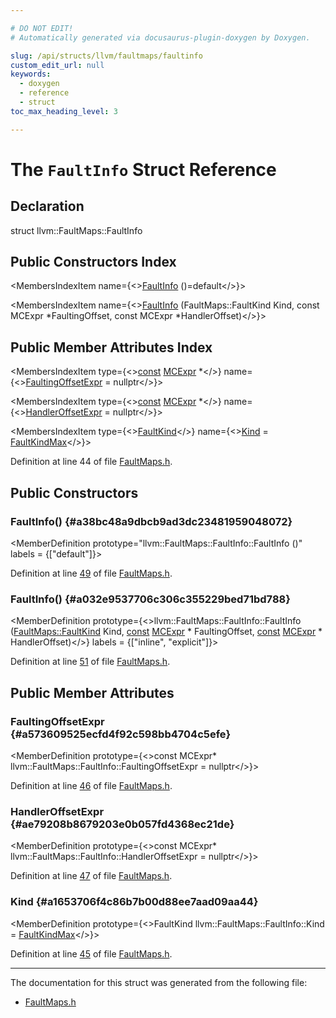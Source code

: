 ```yaml
---

# DO NOT EDIT!
# Automatically generated via docusaurus-plugin-doxygen by Doxygen.

slug: /api/structs/llvm/faultmaps/faultinfo
custom_edit_url: null
keywords:
  - doxygen
  - reference
  - struct
toc_max_heading_level: 3

---
```





# The `FaultInfo` Struct Reference

<DoxygenPage pluginConfig={pluginConfig}>



## Declaration

<CodeBlock>struct llvm::FaultMaps::FaultInfo</CodeBlock>

## Public Constructors Index

<MembersIndex>

<MembersIndexItem
  name={<><a href="#a38bc48a9dbcb9ad3dc23481959048072">FaultInfo</a> ()=default</>}>
</MembersIndexItem>

<MembersIndexItem
  name={<><a href="#a032e9537706c306c355229bed71bd788">FaultInfo</a> (FaultMaps::FaultKind Kind, const MCExpr &#42;FaultingOffset, const MCExpr &#42;HandlerOffset)</>}>
</MembersIndexItem>

</MembersIndex>

## Public Member Attributes Index

<MembersIndex>

<MembersIndexItem
  type={<><a href="/docs/api/files/lib/lib/target/lib/target/aarch64/aarch64promoteconstant-cpp/#a90f8350fecae261c25be85d38b451bff">const</a> <a href="/docs/api/classes/llvm/mcexpr">MCExpr</a> &#42;</>}
  name={<><a href="#a573609525ecfd4f92c598bb4704c5efe">FaultingOffsetExpr</a> = nullptr</>}>
</MembersIndexItem>

<MembersIndexItem
  type={<><a href="/docs/api/files/lib/lib/target/lib/target/aarch64/aarch64promoteconstant-cpp/#a90f8350fecae261c25be85d38b451bff">const</a> <a href="/docs/api/classes/llvm/mcexpr">MCExpr</a> &#42;</>}
  name={<><a href="#ae79208b8679203e0b057fd4368ec21de">HandlerOffsetExpr</a> = nullptr</>}>
</MembersIndexItem>

<MembersIndexItem
  type={<><a href="/docs/api/classes/llvm/faultmaps/#a2ac4523a1a2880c65cac16a68fefa123">FaultKind</a></>}
  name={<><a href="#a1653706f4c86b7b00d88ee7aad09aa44">Kind</a> = <a href="/docs/api/classes/llvm/faultmaps/#a2ac4523a1a2880c65cac16a68fefa123a9b39cb664cbe64ecfba3f4bf6e81958c">FaultKindMax</a></>}>
</MembersIndexItem>

</MembersIndex>


Definition at line 44 of file <a href="/docs/api/files/include/include/llvm/include/llvm/codegen/faultmaps-h">FaultMaps.h</a>.

<SectionDefinition>

## Public Constructors

### FaultInfo() {#a38bc48a9dbcb9ad3dc23481959048072}

<MemberDefinition
  prototype="llvm::FaultMaps::FaultInfo::FaultInfo ()"
  labels = {["default"]}>

Definition at line <a href="/docs/api/files/include/include/llvm/include/llvm/codegen/faultmaps-h/#l00049">49</a> of file <a href="/docs/api/files/include/include/llvm/include/llvm/codegen/faultmaps-h">FaultMaps.h</a>.
</MemberDefinition>

### FaultInfo() {#a032e9537706c306c355229bed71bd788}

<MemberDefinition
  prototype={<>llvm::FaultMaps::FaultInfo::FaultInfo (<a href="/docs/api/classes/llvm/faultmaps/#a2ac4523a1a2880c65cac16a68fefa123">FaultMaps::FaultKind</a> Kind, <a href="/docs/api/files/lib/lib/target/lib/target/aarch64/aarch64promoteconstant-cpp/#a90f8350fecae261c25be85d38b451bff">const</a> <a href="/docs/api/classes/llvm/mcexpr">MCExpr</a> &#42; FaultingOffset, <a href="/docs/api/files/lib/lib/target/lib/target/aarch64/aarch64promoteconstant-cpp/#a90f8350fecae261c25be85d38b451bff">const</a> <a href="/docs/api/classes/llvm/mcexpr">MCExpr</a> &#42; HandlerOffset)</>}
  labels = {["inline", "explicit"]}>

Definition at line <a href="/docs/api/files/include/include/llvm/include/llvm/codegen/faultmaps-h/#l00051">51</a> of file <a href="/docs/api/files/include/include/llvm/include/llvm/codegen/faultmaps-h">FaultMaps.h</a>.
</MemberDefinition>

</SectionDefinition>

<SectionDefinition>

## Public Member Attributes

### FaultingOffsetExpr {#a573609525ecfd4f92c598bb4704c5efe}

<MemberDefinition
  prototype={<>const MCExpr&#42; llvm::FaultMaps::FaultInfo::FaultingOffsetExpr = nullptr</>}>

Definition at line <a href="/docs/api/files/include/include/llvm/include/llvm/codegen/faultmaps-h/#l00046">46</a> of file <a href="/docs/api/files/include/include/llvm/include/llvm/codegen/faultmaps-h">FaultMaps.h</a>.
</MemberDefinition>

### HandlerOffsetExpr {#ae79208b8679203e0b057fd4368ec21de}

<MemberDefinition
  prototype={<>const MCExpr&#42; llvm::FaultMaps::FaultInfo::HandlerOffsetExpr = nullptr</>}>

Definition at line <a href="/docs/api/files/include/include/llvm/include/llvm/codegen/faultmaps-h/#l00047">47</a> of file <a href="/docs/api/files/include/include/llvm/include/llvm/codegen/faultmaps-h">FaultMaps.h</a>.
</MemberDefinition>

### Kind {#a1653706f4c86b7b00d88ee7aad09aa44}

<MemberDefinition
  prototype={<>FaultKind llvm::FaultMaps::FaultInfo::Kind = <a href="/docs/api/classes/llvm/faultmaps/#a2ac4523a1a2880c65cac16a68fefa123a9b39cb664cbe64ecfba3f4bf6e81958c">FaultKindMax</a></>}>

Definition at line <a href="/docs/api/files/include/include/llvm/include/llvm/codegen/faultmaps-h/#l00045">45</a> of file <a href="/docs/api/files/include/include/llvm/include/llvm/codegen/faultmaps-h">FaultMaps.h</a>.
</MemberDefinition>

</SectionDefinition>

<hr/>

The documentation for this struct was generated from the following file:

<ul>
<li><a href="/docs/api/files/include/include/llvm/include/llvm/codegen/faultmaps-h">FaultMaps.h</a></li>
</ul>

</DoxygenPage>
